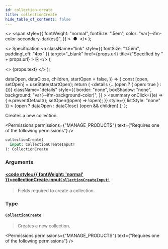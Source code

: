 ```yaml
---
id: collection-create
title: collectionCreate
hide_table_of_contents: false
---
```


  <>
    <span
      style={{
        fontWeight: "normal",
        fontSize: ".5em",
        color: "var(--ifm-color-secondary-darkest)",
      }}
    >
      &nbsp;●&nbsp;
    </span>
  </>
);

  <>
    Specification
    <a
      className="link"
      style={{ fontSize: "1.5em", paddingLeft: "4px" }}
      target="\_blank"
      href={props.url}
      title={"Specified by " + props.url}
    >
      ⎘
    </a>
  </>
);

  <>
    <span className={props.class}>{props.text}</span>
  </>
);


  dataOpen,
  dataClose,
  children,
  startOpen = false,
}) => {
  const [open, setOpen] = useState(startOpen);
  return (
    <details
      {...(open ? { open: true } : {})}
      className="details"
      style={{
        border: "none",
        boxShadow: "none",
        background: "var(--ifm-background-color)",
      }}
    >
      <summary
        onClick={(e) => {
          e.preventDefault();
          setOpen((open) => !open);
        }}
        style={{ listStyle: "none" }}
      >
        {open ? dataOpen : dataClose}
      </summary>
      {open && children}
    </details>
  );
};

Creates a new collection.

<Permissions
  permissions={"MANAGE_PRODUCTS"}
  text={"Requires one of the following permissions"}
/>

```graphql
collectionCreate(
  input: CollectionCreateInput!
): CollectionCreate
```

### Arguments

#### [<code style={{ fontWeight: 'normal' }}>collectionCreate.<b>input</b></code>](#)<Bullet />[`CollectionCreateInput!`](../../../api-reference/products/inputs/collection-create-input) <Badge class="badge badge--secondary" text="non-null"/> <Badge class="badge badge--secondary" text="input"/>

> Fields required to create a collection.

### Type

#### [`CollectionCreate`](../../../api-reference/products/objects/collection-create) <Badge class="badge badge--secondary" text="object"/>

> Creates a new collection.

<Permissions
  permissions={"MANAGE_PRODUCTS"}
  text={"Requires one of the following permissions"}
/>


